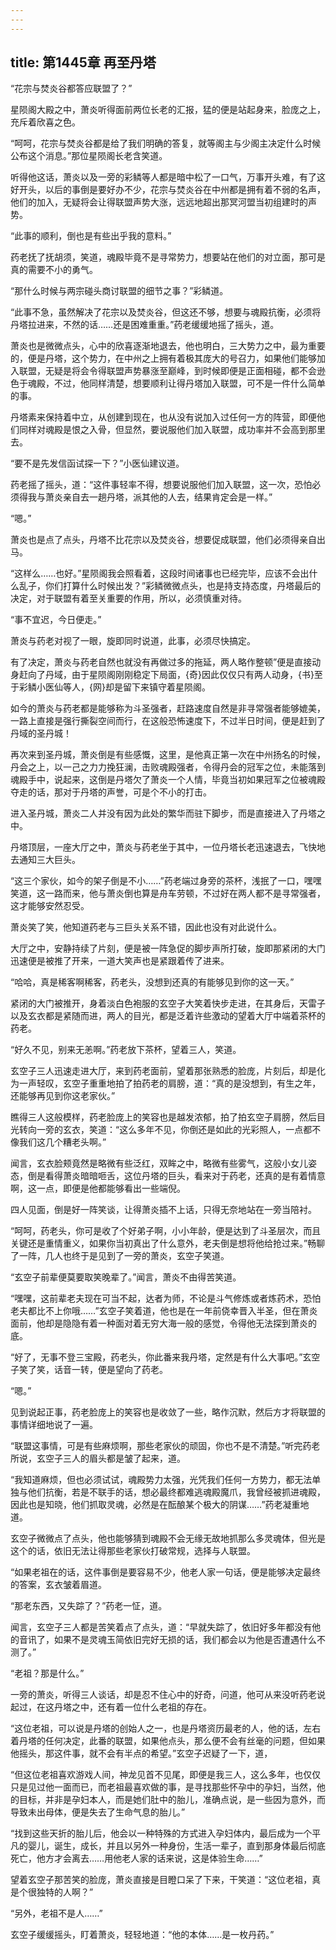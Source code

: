 ```yaml
---
---
---
```

title: 第1445章 再至丹塔
---



“花宗与焚炎谷都答应联盟了？”

星陨阁大殿之中，萧炎听得面前两位长老的汇报，猛的便是站起身来，脸庞之上，充斥着欣喜之色。

“呵呵，花宗与焚炎谷都是给了我们明确的答复，就等阁主与少阁主决定什么时候公布这个消息。”那位星陨阁长老含笑道。

听得他这话，萧炎以及一旁的彩鳞等人都是暗中松了一口气，万事开头难，有了这好开头，以后的事倒是要好办不少，花宗与焚炎谷在中州都是拥有着不弱的名声，他们的加入，无疑将会让得联盟声势大涨，远远地超出那冥河盟当初组建时的声势。

“此事的顺利，倒也是有些出乎我的意料。”

药老抚了抚胡须，笑道，魂殿毕竟不是寻常势力，想要站在他们的对立面，那可是真的需要不小的勇气。

“那什么时候与两宗碰头商讨联盟的细节之事？”彩鳞道。

“此事不急，虽然解决了花宗以及焚炎谷，但这还不够，想要与魂殿抗衡，必须将丹塔拉进来，不然的话……还是困难重重。”药老缓缓地摇了摇头，道。

萧炎也是微微点头，心中的欣喜逐渐地退去，他也明白，三大势力之中，最为重要的，便是丹塔，这个势力，在中州之上拥有着极其庞大的号召力，如果他们能够加入联盟，无疑是将会令得联盟声势暴涨至巅峰，到时候即便是正面相碰，都不会逊色于魂殿，不过，他同样清楚，想要顺利让得丹塔加入联盟，可不是一件什么简单的事。

丹塔素来保持着中立，从创建到现在，也从没有说加入过任何一方的阵营，即便他们同样对魂殿是恨之入骨，但显然，要说服他们加入联盟，成功率并不会高到那里去。

“要不是先发信函试探一下？”小医仙建议道。

药老摇了摇头，道：“这件事轻率不得，想要说服他们加入联盟，这一次，恐怕必须得我与萧炎亲自去一趟丹塔，派其他的人去，结果肯定会是一样。”

“嗯。”

萧炎也是点了点头，丹塔不比花宗以及焚炎谷，想要促成联盟，他们必须得亲自出马。

“这样么……也好。”星陨阁我会照看着，这段时间诸事也已经完毕，应该不会出什么乱子，你们打算什么时候出发？”彩鳞微微点头，也是持支持态度，丹塔最后的决定，对于联盟有着至关重要的作用，所以，必须慎重对待。

“事不宜迟，今日便走。”

萧炎与药老对视了一眼，旋即同时说道，此事，必须尽快搞定。

有了决定，萧炎与药老自然也就没有再做过多的拖延，两人略作整顿”便是直接动身赶向了丹域，由于星陨阁刚刚稳定下局面，{奇}因此仅仅只有两人动身，{书}至于彩鳞小医仙等人，{网}却是留下来镇守着星陨阁。

如今的萧炎与药老都是能够称为斗圣强者，赶路速度自然是非寻常强者能够媲美，一路上直接是强行撕裂空间而行，在这般恐怖速度下，不过半日时间，便是赶到了丹域的圣丹城！

再次来到圣丹城，萧炎倒是有些感慨，这里，是他真正第一次在中州扬名的时候，丹会之上，以一己之力力挽狂澜，击败魂殿强者，令得丹会的冠军之位，未能落到魂殿手中，说起来，这倒是丹塔欠了萧炎一个人情，毕竟当初如果冠军之位被魂殿夺走的话，那对于丹塔的声誉，可是个不小的打击。

进入圣丹城，萧炎二人并没有因为此处的繁华而驻下脚步，而是直接进入了丹塔之中。

丹塔顶层，一座大厅之中，萧炎与药老坐于其中，一位丹塔长老迅速退去，飞快地去通知三大巨头。

“这三个家伙，如今的架子倒是不小……”药老端过身旁的茶杯，浅抿了一口，嘿嘿笑道，这一路而来，他与萧炎倒也算是舟车劳顿，不过好在两人都不是寻常强者，这才能够安然忍受。

萧炎笑了笑，他知道药老与三巨头关系不错，因此也没有对此说什么。

大厅之中，安静持续了片刻，便是被一阵急促的脚步声所打破，旋即那紧闭的大门迅速便是被推了开来，一道大笑声也是紧跟着传了进来。

“哈哈，真是稀客啊稀客，药老头，没想到还真的有能够见到你的这一天。”

紧闭的大门被推开，身着淡白色袍服的玄空子大笑着快步走进，在其身后，天雷子以及玄衣都是紧随而进，两人的目光，都是泛着许些激动的望着大厅中端着茶杯的药老。

“好久不见，别来无恙啊。”药老放下茶杯，望着三人，笑道。

玄空子三人迅速走进大厅，来到药老面前，望着那张熟悉的脸庞，片刻后，却是化为一声轻叹，玄空子重重地拍了拍药老的肩膀，道：“真的是没想到，有生之年，还能够再见到你这老家伙。”

瞧得三人这般模样，药老脸庞上的笑容也是越发浓郁，拍了拍玄空子肩膀，然后目光转向一旁的玄衣，笑道：“这么多年不见，你倒还是如此的光彩照人，一点都不像我们这几个糟老头啊。”

闻言，玄衣脸颊竟然是略微有些泛红，双眸之中，略微有些雾气，这般小女儿姿态，倒是看得萧炎暗暗咂舌，这位丹塔的巨头，看来对于药老，还真的是有着情意啊，这一点，即便是他都能够看出一些端倪。

四人见面，倒是好一阵笑谈，让得萧炎插不上话，只得无奈地站在一旁当陪衬。

“呵呵，药老头，你可是收了个好弟子啊，小小年龄，便是达到了斗圣层次，而且关键还是重情重义，如果你当初真出了什么意外，老夫倒是想将他给抢过来。”畅聊了一阵，几人也终于是见到了一旁的萧炎，玄空子笑道。

“玄空子前辈便莫要取笑晚辈了。”闻言，萧炎不由得苦笑道。

“嘿嘿，这前辈老夫现在可当不起，达者为师，不论是斗气修炼或者炼药术，恐怕老夫都比不上你哦……”玄空子笑着道，他也是在一年前侥幸晋入半圣，但在萧炎面前，他却是隐隐有着一种面对着无穷大海一般的感觉，令得他无法探到萧炎的底。

“好了，无事不登三宝殿，药老头，你此番来我丹塔，定然是有什么大事吧。”玄空子笑了笑，话音一转，便是望向了药老。

“嗯。”

见到说起正事，药老脸庞上的笑容也是收敛了一些，略作沉默，然后方才将联盟的事情详细地说了一遍。

“联盟这事情，可是有些麻烦啊，那些老家伙的顽固，你也不是不清楚。”听完药老所说，玄空子三人的眉头都是皱了起来，道。

“我知道麻烦，但也必须试试，魂殿势力太强，光凭我们任何一方势力，都无法单独与他们抗衡，若是不联手的话，想必最终都难逃魂殿魔爪，我曾经被抓进魂殿，因此也是知晓，他们抓取灵魂，必然是在酝酿某个极大的阴谋……”药老凝重地道。

玄空子微微点了点头，他也能够猜到魂殿不会无缘无故地抓那么多灵魂体，但光是这个的话，依旧无法让得那些老家伙打破常规，选择与人联盟。

“如果老祖在的话，这件事倒是要容易不少，他老人家一句话，便是能够决定最终的答案，玄衣皱着眉道。

“那老东西，又失踪了？”药老一怔，道。

闻言，玄空子三人都是苦笑着点了点头，道：“早就失踪了，依旧好多年都没有他的音讯了，如果不是灵魂玉简依旧完好无损的话，我们都会以为他是否遭遇什么不测了。”

“老祖？那是什么。”

一旁的萧炎，听得三人谈话，却是忍不住心中的好奇，问道，他可从来没听药老说起过，在这丹塔之中，还有着一位什么老祖的存在。

“这位老祖，可以说是丹塔的创始人之一，也是丹塔资历最老的人，他的话，左右着丹塔的任何决定，此番的联盟，如果他点头，那么便不会有丝毫的问题，但如果他摇头，那这件事，就不会有半点的希望。”玄空子迟疑了一下，道，

“但这位老祖喜欢游戏人间，神龙见首不见尾，即便是我三人，这么多年，也仅仅只是见过他一面而已，而老祖最喜欢做的事，是寻找那些怀孕中的孕妇，当然，他的目标，并非是孕妇本人，而是她们肚中的胎儿，准确点说，是一些因为意外，而导致未出母体，便是失去了生命气息的胎儿。”

“找到这些天折的胎儿后，他会以一种特殊的方式进入孕妇体内，最后成为一个平凡的婴儿，诞生，成长，并且以另外一种身份，生活一辈子，直到那身体最后彻底死亡，他方才会离去……用他老人家的话来说，这是体验生命……”

望着玄空子那苦笑的脸庞，萧炎直接是目瞪口呆了下来，干笑道：“这位老祖，真是个很独特的人啊？”

“另外，老祖不是人……”

玄空子缓缓摇头，盯着萧炎，轻轻地道：“他的本体……是一枚丹药。”